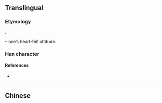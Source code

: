 {{character info/new}}
{{also|態}}
==Translingual==

===Etymology===
{{Han simp|態|f=能|t=太}}.

{{Han compound|太|心|t2=heart|ls=psc|c1=p|c2=s}} – one’s heart-felt attitude.

===Han character===
{{Han char|rn=61|rad=心|as=04|sn=8|four=|canj=KIP|ids=⿱太心}}

====References====
* {{Han ref|kx=0379.071|hdz=42273.110|uh=6001|ud=24577}}

----

==Chinese==
{{zh-see|態}}